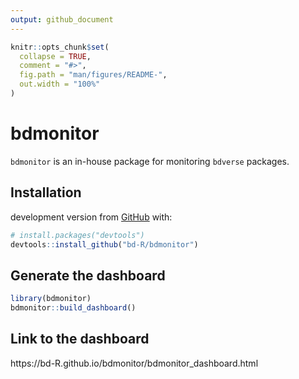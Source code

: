 ```yaml
---
output: github_document
---
```


<!-- README.md is generated from README.Rmd. Please edit that file -->

```r
knitr::opts_chunk$set(
  collapse = TRUE,
  comment = "#>",
  fig.path = "man/figures/README-",
  out.width = "100%"
)
```

# bdmonitor

<!-- badges: start -->
<!-- badges: end -->

`bdmonitor` is an in-house package for monitoring `bdverse` packages.

## Installation
development version from [GitHub](https://github.com/) with:

``` r
# install.packages("devtools")
devtools::install_github("bd-R/bdmonitor")
```
## Generate the dashboard


```r
library(bdmonitor)
bdmonitor::build_dashboard()
```

## Link to the dashboard
<!-- TO CHANGE!!! -->
https://bd-R.github.io/bdmonitor/bdmonitor_dashboard.html
